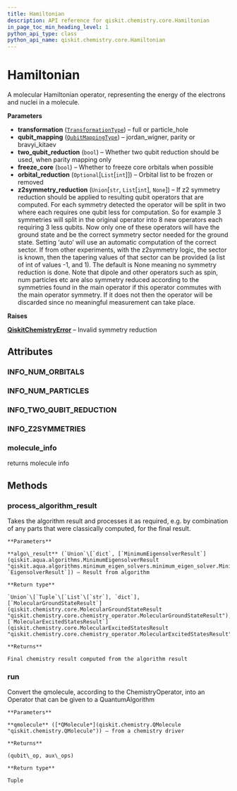```yaml
---
title: Hamiltonian
description: API reference for qiskit.chemistry.core.Hamiltonian
in_page_toc_min_heading_level: 1
python_api_type: class
python_api_name: qiskit.chemistry.core.Hamiltonian
---
```


# Hamiltonian

<Class id="qiskit.chemistry.core.Hamiltonian" isDedicatedPage={true} github="https://github.com/qiskit-community/qiskit-aqua/tree/stable/0.7/qiskit/chemistry/core/hamiltonian.py" signature="Hamiltonian(transformation=TransformationType.FULL, qubit_mapping=QubitMappingType.PARITY, two_qubit_reduction=True, freeze_core=False, orbital_reduction=None, z2symmetry_reduction=None)">
  A molecular Hamiltonian operator, representing the energy of the electrons and nuclei in a molecule.

  **Parameters**

  *   **transformation** ([`TransformationType`](qiskit.chemistry.core.TransformationType "qiskit.chemistry.core.hamiltonian.TransformationType")) – full or particle\_hole
  *   **qubit\_mapping** ([`QubitMappingType`](qiskit.chemistry.core.QubitMappingType "qiskit.chemistry.core.hamiltonian.QubitMappingType")) – jordan\_wigner, parity or bravyi\_kitaev
  *   **two\_qubit\_reduction** (`bool`) – Whether two qubit reduction should be used, when parity mapping only
  *   **freeze\_core** (`bool`) – Whether to freeze core orbitals when possible
  *   **orbital\_reduction** (`Optional`\[`List`\[`int`]]) – Orbital list to be frozen or removed
  *   **z2symmetry\_reduction** (`Union`\[`str`, `List`\[`int`], `None`]) – If z2 symmetry reduction should be applied to resulting qubit operators that are computed. For each symmetry detected the operator will be split in two where each requires one qubit less for computation. So for example 3 symmetries will split in the original operator into 8 new operators each requiring 3 less qubits. Now only one of these operators will have the ground state and be the correct symmetry sector needed for the ground state. Setting ‘auto’ will use an automatic computation of the correct sector. If from other experiments, with the z2symmetry logic, the sector is known, then the tapering values of that sector can be provided (a list of int of values -1, and 1). The default is None meaning no symmetry reduction is done. Note that dipole and other operators such as spin, num particles etc are also symmetry reduced according to the symmetries found in the main operator if this operator commutes with the main operator symmetry. If it does not then the operator will be discarded since no meaningful measurement can take place.

  **Raises**

  [**QiskitChemistryError**](qiskit.chemistry.QiskitChemistryError "qiskit.chemistry.QiskitChemistryError") – Invalid symmetry reduction

  ## Attributes

  ### INFO\_NUM\_ORBITALS

  <Attribute id="qiskit.chemistry.core.Hamiltonian.INFO_NUM_ORBITALS" attributeValue="'num_orbitals'" />

  ### INFO\_NUM\_PARTICLES

  <Attribute id="qiskit.chemistry.core.Hamiltonian.INFO_NUM_PARTICLES" attributeValue="'num_particles'" />

  ### INFO\_TWO\_QUBIT\_REDUCTION

  <Attribute id="qiskit.chemistry.core.Hamiltonian.INFO_TWO_QUBIT_REDUCTION" attributeValue="'two_qubit_reduction'" />

  ### INFO\_Z2SYMMETRIES

  <Attribute id="qiskit.chemistry.core.Hamiltonian.INFO_Z2SYMMETRIES" attributeValue="'z2symmetries'" />

  ### molecule\_info

  <Attribute id="qiskit.chemistry.core.Hamiltonian.molecule_info">
    returns molecule info
  </Attribute>

  ## Methods

  ### process\_algorithm\_result

  <Function id="qiskit.chemistry.core.Hamiltonian.process_algorithm_result" signature="Hamiltonian.process_algorithm_result(algo_result)">
    Takes the algorithm result and processes it as required, e.g. by combination of any parts that were classically computed, for the final result.

    **Parameters**

    **algo\_result** (`Union`\[`dict`, [`MinimumEigensolverResult`](qiskit.aqua.algorithms.MinimumEigensolverResult "qiskit.aqua.algorithms.minimum_eigen_solvers.minimum_eigen_solver.MinimumEigensolverResult"), `EigensolverResult`]) – Result from algorithm

    **Return type**

    `Union`\[`Tuple`\[`List`\[`str`], `dict`], [`MolecularGroundStateResult`](qiskit.chemistry.core.MolecularGroundStateResult "qiskit.chemistry.core.chemistry_operator.MolecularGroundStateResult"), [`MolecularExcitedStatesResult`](qiskit.chemistry.core.MolecularExcitedStatesResult "qiskit.chemistry.core.chemistry_operator.MolecularExcitedStatesResult")]

    **Returns**

    Final chemistry result computed from the algorithm result
  </Function>

  ### run

  <Function id="qiskit.chemistry.core.Hamiltonian.run" signature="Hamiltonian.run(qmolecule)">
    Convert the qmolecule, according to the ChemistryOperator, into an Operator that can be given to a QuantumAlgorithm

    **Parameters**

    **qmolecule** ([*QMolecule*](qiskit.chemistry.QMolecule "qiskit.chemistry.QMolecule")) – from a chemistry driver

    **Returns**

    (qubit\_op, aux\_ops)

    **Return type**

    Tuple
  </Function>
</Class>

